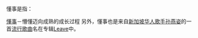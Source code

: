 懂事是指：

[[懂事|懂事]]－懵懂迈向成熟的成长过程
另外，懂事也是来自[[新加坡|新加坡]][[华人|华人]][[歌手|歌手]][[孙燕姿|孙燕姿]]的一首[[流行歌曲|流行歌曲]]名在专辑[[Leave_(專輯)|Leave]]中。

{{disambig|Cat=二字中國相關消歧義}}